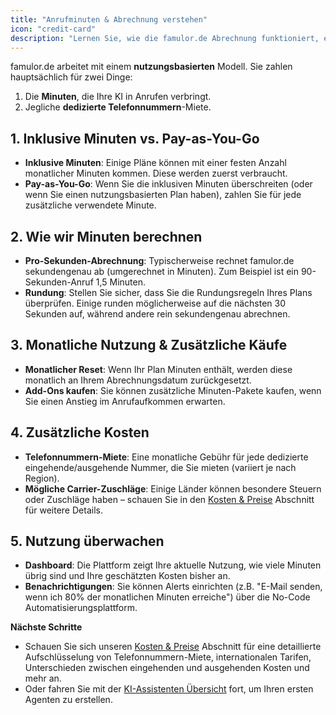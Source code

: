 ```yaml
---
title: "Anrufminuten & Abrechnung verstehen"
icon: "credit-card"
description: "Lernen Sie, wie die famulor.de Abrechnung funktioniert, einschließlich Anrufminuten-Berechnung, Telefonnummern-Miete und Nutzungsüberwachung"
---
```


famulor.de arbeitet mit einem **nutzungsbasierten** Modell. Sie zahlen hauptsächlich für zwei Dinge:

1. Die **Minuten**, die Ihre KI in Anrufen verbringt.
2. Jegliche **dedizierte Telefonnummern**-Miete.

## 1. Inklusive Minuten vs. Pay-as-You-Go

- **Inklusive Minuten**: Einige Pläne können mit einer festen Anzahl monatlicher Minuten kommen. Diese werden zuerst verbraucht.
- **Pay-as-You-Go**: Wenn Sie die inklusiven Minuten überschreiten (oder wenn Sie einen nutzungsbasierten Plan haben), zahlen Sie für jede zusätzliche verwendete Minute.

## 2. Wie wir Minuten berechnen

- **Pro-Sekunden-Abrechnung**: Typischerweise rechnet famulor.de sekundengenau ab (umgerechnet in Minuten). Zum Beispiel ist ein 90-Sekunden-Anruf 1,5 Minuten.
- **Rundung**: Stellen Sie sicher, dass Sie die Rundungsregeln Ihres Plans überprüfen. Einige runden möglicherweise auf die nächsten 30 Sekunden auf, während andere rein sekundengenau abrechnen.

## 3. Monatliche Nutzung & Zusätzliche Käufe

- **Monatlicher Reset**: Wenn Ihr Plan Minuten enthält, werden diese monatlich an Ihrem Abrechnungsdatum zurückgesetzt.
- **Add-Ons kaufen**: Sie können zusätzliche Minuten-Pakete kaufen, wenn Sie einen Anstieg im Anrufaufkommen erwarten.

## 4. Zusätzliche Kosten

- **Telefonnummern-Miete**: Eine monatliche Gebühr für jede dedizierte eingehende/ausgehende Nummer, die Sie mieten (variiert je nach Region).
- **Mögliche Carrier-Zuschläge**: Einige Länder können besondere Steuern oder Zuschläge haben – schauen Sie in den [Kosten & Preise](/pricing/overview) Abschnitt für weitere Details.

## 5. Nutzung überwachen

- **Dashboard**: Die Plattform zeigt Ihre aktuelle Nutzung, wie viele Minuten übrig sind und Ihre geschätzten Kosten bisher an.
- **Benachrichtigungen**: Sie können Alerts einrichten (z.B. "E-Mail senden, wenn ich 80% der monatlichen Minuten erreiche") über die No-Code Automatisierungsplattform.

**Nächste Schritte**

- Schauen Sie sich unseren [Kosten & Preise](/pricing/overview) Abschnitt für eine detaillierte Aufschlüsselung von Telefonnummern-Miete, internationalen Tarifen, Unterschieden zwischen eingehenden und ausgehenden Kosten und mehr an.
- Oder fahren Sie mit der [KI-Assistenten Übersicht](/ai-assistants/what-is-ai-assistant) fort, um Ihren ersten Agenten zu erstellen. 